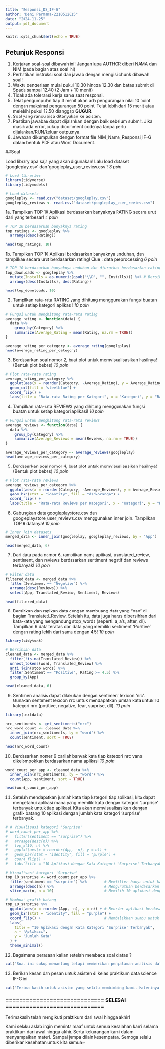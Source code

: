 ```yaml
---
title: "Responsi_DS_IF-G"
author: "Deni Permana-2210512015"
date: "2024-11-25"
output: pdf_document
---
```


```r
knitr::opts_chunk$set(echo = TRUE)
```

## Petunjuk Responsi

1. Kerjakan soal-soal dibawah ini! Jangan lupa AUTHOR diberi NAMA dan NIM (pada bagian atas soal ini)
2. Perhatikan instruksi soal dan jawab dengan mengisi chunk dibawah soal!
3. Waktu pengerjaan mulai pukul 10.30 hingga 12.30 dan batas submit di Spada sampai 12.40 (2 Jam + 10 menit)
4. Tidak ada toleransi kerja sama saat responsi. 
5. Telat pengumpulan tiap 3 menit akan ada pengurangan nilai 10 point dengan maksimal pengurangan 50 point. Telat lebih dari 15 menit atau melebihi pukul 12.50 dianggap **GUGUR**.
6. Soal yang rancu bisa ditanyakan ke asisten. 
7. Pastikan jawaban dapat dijalankan dengan baik sebelum submit. Jika masih ada error, cukup dicomment codenya tanpa perlu dijalankan/RUN/keluar outputnya.
8. Jawaban dikumpulkan dengan format file NIM_Nama_Responsi_IF-G dalam bentuk PDF atau Word Document. 

##Soal

Load library apa saja yang akan digunakan! Lalu load dataset 'googleplay.csv' dan 'googleplay_user_review.csv'! *3 poin*
```r
# Load libraries
library(tidyverse)
library(tidymodels)

# Load datasets
googleplay <- read.csv("dataset/googleplay.csv")
googleplay_reviews <- read.csv("dataset/googleplay_user_review.csv")
```

1a. Tampilkan TOP 10 Aplikasi berdasarkan banyaknya RATING secara urut dari yang terbesar! *4 poin*
```r
# TOP 10 berdasarkan banyaknya rating
top_ratings <- googleplay %>%
  arrange(desc(Rating))

head(top_ratings, 10)
```

1b. Tampilkan TOP 10 Aplikasi berdasarkan banyaknya unduhan, dan tampilkan secara urut berdasarkan rating! Clue : data preprocessing *6 poin*
```r
# TOP 10 berdasarkan banyaknya unduhan dan diurutkan berdasarkan rating
top_downloads <- googleplay %>%
  mutate(Installs = as.numeric(gsub("\\D", "", Installs))) %>% # Bersihkan data
  arrange(desc(Installs), desc(Rating))

head(top_downloads, 10)
```

2. Tampilkan rata-rata RATING yang dihitung menggunakan fungsi buatan untuk setiap kategori aplikasi! *10 poin*
```r
# Fungsi untuk menghitung rata-rata rating
average_rating <- function(data) {
  data %>%
    group_by(Category) %>%
    summarize(Average_Rating = mean(Rating, na.rm = TRUE))
}

average_rating_per_category <- average_rating(googleplay)
head(average_rating_per_category)
```

3. Berdasarkan soal nomor 2, buat plot untuk memvisualisasikan hasilnya! (Bentuk plot bebas) *10 poin*
```r
# Plot rata-rata rating
average_rating_per_category %>%
  ggplot(aes(x = reorder(Category, -Average_Rating), y = Average_Rating)) +
  geom_col(fill = "steelblue") +
  coord_flip() +
  labs(title = "Rata-rata Rating per Kategori", x = "Kategori", y = "Rata-rata Rating")
```

4. Tampilkan rata-rata REVIEWS yang dihitung menggunakan fungsi buatan untuk setiap kategori aplikasi! *10 poin*
```r
# Fungsi untuk menghitung rata-rata reviews
average_reviews <- function(data) {
  data %>%
    group_by(Category) %>%
    summarize(Average_Reviews = mean(Reviews, na.rm = TRUE))
}

average_reviews_per_category <- average_reviews(googleplay)
head(average_reviews_per_category)
```

5. Berdasarkan soal nomor 4, buat plot untuk memvisualisasikan hasilnya! (Bentuk plot bebas) *10 poin*
```r
# Plot rata-rata reviews
average_reviews_per_category %>%
  ggplot(aes(x = reorder(Category, -Average_Reviews), y = Average_Reviews)) +
  geom_bar(stat = "identity", fill = "darkorange") +
  coord_flip() +
  labs(title = "Rata-rata Reviews per Kategori", x = "Kategori", y = "Rata-rata Reviews")
```

6. Gabungkan data googleplaystore.csv dan googleplaystore_user_reviews.csv menggunakan inner join. Tampilkan TOP 6 datanya! *10 poin*
```r
# Inner join datasets
merged_data <- inner_join(googleplay, googleplay_reviews, by = "App")

head(merged_data, 6)
```

7. Dari data pada nomor 6, tampilkan nama aplikasi, translated_review, sentiment, dan reviews berdasarkan sentiment negatif dan reviews terbanyak! *10 poin*
```r
# Filter data
filtered_data <- merged_data %>%
  filter(Sentiment == "Negative") %>%
  arrange(desc(Reviews)) %>%
  select(App, Translated_Review, Sentiment, Reviews)

head(filtered_data)
```

8. Bersihkan dan rapikan data dengan membuang data yang "nan" di bagian Translated_Review. Setelah itu, data juga harus dibersihkan dari kata-kata yang mengandung stop_words (seperti: a, a's, after, dll). Tampilkan 6 data teratas dari data yang memiliki sentiment 'Positive' dengan rating lebih dari sama dengan 4.5! *10 poin*
```r
library(tidytext)

# Bersihkan data
cleaned_data <- merged_data %>%
  filter(!is.na(Translated_Review)) %>%
  unnest_tokens(word, Translated_Review) %>%
  anti_join(stop_words) %>%
  filter(Sentiment == "Positive", Rating >= 4.5) %>%
  group_by(App)

head(cleaned_data, 6)
```

9. Sentimen analisis dapat dilakukan dengan sentiment lexicon ‘nrc’. Gunakan sentiment lexicon nrc untuk mendapatkan jumlah kata untuk 10 kategori nrc (positive, negative, fear, surprise, dll). *10 poin*
```r
library(textdata)

nrc_sentiments <- get_sentiments("nrc")
nrc_word_count <- cleaned_data %>%
  inner_join(nrc_sentiments, by = "word") %>%
  count(sentiment, sort = TRUE)

head(nrc_word_count)
```

10. Berdasarkan nomer 9 carilah banyak kata tiap kategori nrc yang dikelompokkan berdasarkan nama aplikasi *10 poin*
```r
word_count_per_app <- cleaned_data %>%
  inner_join(nrc_sentiments, by = "word") %>%
  count(App, sentiment, sort = TRUE)

head(word_count_per_app)
```

11. Setelah mendapatkan jumlah kata tiap kategori tiap aplikasi, kita dapat mengetahui aplikasi mana yang memiliki kata dengan kategori 'surprise' terbanyak untuk tiap aplikasi. Kita akan memvisualisasikan dengan grafik batang 10 aplikasi dengan jumlah kata kategori 'surprise' terbanyak.
```r
# # Visualisasi kategori 'Surprise'
# word_count_per_app %>%
#   filter(sentiment == "surprise") %>%
#   arrange(desc(n)) %>%
#   top_n(10, n) %>%
#   ggplot(aes(x = reorder(App, -n), y = n)) +
#   geom_bar(stat = "identity", fill = "purple") +
#   coord_flip() +
#   labs(title = "10 Aplikasi dengan Kata Kategori 'Surprise' Terbanyak", x = "Aplikasi", y = "Jumlah Kata")

# Visualisasi kategori 'Surprise'
top_10_surprise <- word_count_per_app %>%
  filter(sentiment == "surprise") %>%        # Memfilter hanya untuk kategori 'surprise'
  arrange(desc(n)) %>%                       # Mengurutkan berdasarkan jumlah kata dalam kategori 'surprise'
  slice_max(n, n = 10)                       # Memilih 10 aplikasi dengan jumlah kata terbanyak

# Membuat grafik batang
top_10_surprise %>%
  ggplot(aes(x = reorder(App, -n), y = n)) + # Reorder aplikasi berdasarkan jumlah kata
  geom_bar(stat = "identity", fill = "purple") +
  coord_flip() +                             # Membalikkan sumbu untuk tampilan horizontal
  labs(
    title = "10 Aplikasi dengan Kata Kategori 'Surprise' Terbanyak",
    x = "Aplikasi",
    y = "Jumlah Kata"
  ) +
  theme_minimal()
```

12. Bagaimana perasaan kalian setelah membaca soal diatas ?
```r
cat("Soal ini cukup menantang tetapi memberikan pengalaman analisis data yang mendalam.")
```

13. Berikan kesan dan pesan untuk asisten di kelas praktikum data science IF-G ini
```r
cat("Terima kasih untuk asisten yang selalu membimbing kami. Materinya sangat membantu dan menambah wawasan!")
```

### ============================= SELESAI ============================= 
Terimakasih telah mengikuti praktikum dari awal hingga akhir! 

Kami selaku aslab ingin meminta maaf untuk semua kesalahan kami selama praktikum dari awal hingga akhir. Serta kekurangan kami dalam menyampaikan materi. Sampai jumpa dilain kesempatan. Semoga selalu diberikan kesehatan untuk kita semua~

